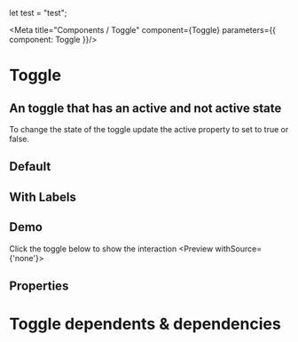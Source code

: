 
let test = "test";


<Meta title="Components / Toggle" component={Toggle} parameters={{ component: Toggle }}/>

# Toggle

## An toggle that has an active and not active state
 
To change the state of the toggle update the active property to set to true or false.

## Default
<Preview>
    <Toggle/>
    <Toggle active />
</Preview>


## With Labels
<Preview>
    <Toggle showLabels/>
    <Toggle showLabels active />
</Preview>



## Demo

Click the toggle below to show the interaction
<Preview withSource={'none'}>
<ToggleDemo  />
</Preview>

## Properties

<Props of={Toggle} />

# Toggle dependents & dependencies
<DependenciesTable titleDependencies='Dependencies' titleDependents='Dependents' of={Toggle} />
